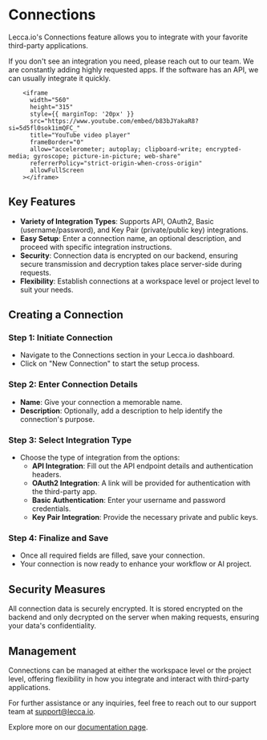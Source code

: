 
# Connections

Lecca.io's Connections feature allows you to integrate with your favorite third-party applications.

<Callout type="info" emoji="🌟">
  If you don't see an integration you need, please reach out to our team. We are
  constantly adding highly requested apps. If the software has an API, we can
  usually integrate it quickly.
</Callout>

        <iframe
          width="560"
          height="315"
          style={{ marginTop: '20px' }}
          src="https://www.youtube.com/embed/b83bJYakaR8?si=5d5fl0sok1imQFC_"
          title="YouTube video player"
          frameBorder="0"
          allow="accelerometer; autoplay; clipboard-write; encrypted-media; gyroscope; picture-in-picture; web-share"
          referrerPolicy="strict-origin-when-cross-origin"
          allowFullScreen
        ></iframe>

## Key Features

- **Variety of Integration Types**: Supports API, OAuth2, Basic (username/password), and Key Pair (private/public key) integrations.
- **Easy Setup**: Enter a connection name, an optional description, and proceed with specific integration instructions.
- **Security**: Connection data is encrypted on our backend, ensuring secure transmission and decryption takes place server-side during requests.
- **Flexibility**: Establish connections at a workspace level or project level to suit your needs.

## Creating a Connection

<Steps>

### Step 1: Initiate Connection

- Navigate to the Connections section in your Lecca.io dashboard.
- Click on "New Connection" to start the setup process.

### Step 2: Enter Connection Details

- **Name**: Give your connection a memorable name.
- **Description**: Optionally, add a description to help identify the connection's purpose.

### Step 3: Select Integration Type

- Choose the type of integration from the options:
  - **API Integration**: Fill out the API endpoint details and authentication headers.
  - **OAuth2 Integration**: A link will be provided for authentication with the third-party app.
  - **Basic Authentication**: Enter your username and password credentials.
  - **Key Pair Integration**: Provide the necessary private and public keys.

### Step 4: Finalize and Save

- Once all required fields are filled, save your connection.
- Your connection is now ready to enhance your workflow or AI project.

</Steps>

## Security Measures

<Callout type="info" emoji="🔒">
  All connection data is securely encrypted. It is stored encrypted on the
  backend and only decrypted on the server when making requests, ensuring your
  data's confidentiality.
</Callout>

## Management

Connections can be managed at either the workspace level or the project level, offering flexibility in how you integrate and interact with third-party applications.

For further assistance or any inquiries, feel free to reach out to our support team at [support@lecca.io](mailto:support@lecca.io).

Explore more on our [documentation page](https://docs.lecca.io/).
